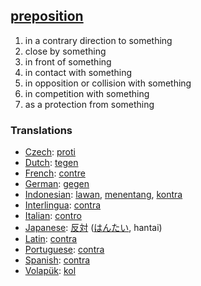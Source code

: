 == [[preposition]] == 
# in a contrary direction to something
# close by something
# in front of something
# in contact with something
# in opposition or collision with something
# in competition with something
# as a protection from something

=== Translations ===
*[[Czech]]: [[proti]]
*[[Dutch]]: [[tegen]]
*[[French]]: [[contre]] 
*[[German]]: [[gegen]] 
*[[Indonesian]]: [[lawan]], [[tentang|menentang]], [[kontra]]
*[[Interlingua]]: [[contra]] 
*[[Italian]]: [[contro]] 
*[[Japanese]]: [[反対]] ([[はんたい]], hantai)
*[[Latin]]: [[contra]]
*[[Portuguese]]: [[contra]] 
*[[Spanish]]: [[contra]]
*[[Volapük]]: [[kol]]